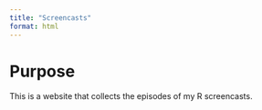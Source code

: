 ```yaml
---
title: "Screencasts"
format: html
---
```


# Purpose

This is a website that collects the episodes of my R screencasts.